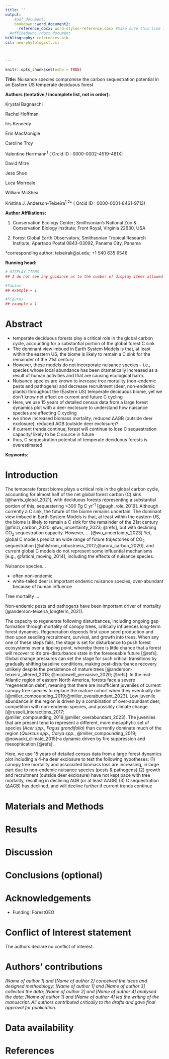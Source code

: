 ```yaml
---
title: ''
output: 
    #pdf_document: 
    bookdown::word_document2: 
      reference_docx: word-styles-reference.docx #make sure this line is indented! see this guide for formatting: https://rmarkdown.rstudio.com/articles_docx.html
  #officedown::rdocx_document
bibliography: references.bib
csl: new-phytologist.csl



---
```

```r
knitr::opts_chunk$set(echo = TRUE)
```


\raggedright

**Title:** Nuisance species compromise the carbon sequestration potential in an Eastern US temperate deciduous forest


**Authors (tentative / incomplete list, not in order):** 



Krystal Bagnaschi

Rachel Hoffman

Iris Kennedy

Erin MacMonigle

Caroline Troy

Valentine Herrmann^1^ ( Orcid ID : 0000-0002-4519-481X)

David Mitre

Jess Shue

Luca Morreale

William McShea

Kristina J. Anderson-Teixeira^1,2^* ( Orcid ID : 0000-0001-8461-9713)






**Author Affiliations:**

1. Conservation Ecology Center; Smithsonian's National Zoo & Conservation Biology Institute; Front Royal, Virginia 22630, USA

2. Forest Global Earth Observatory, Smithsonian Tropical Research Institute, Apartado Postal 0843-03092, Panama City, Panama


*corresponding author: teixeirak@si.edu; +1 540 635 6546

**Running head:** <!-- ≤45 characters-->



<!--JOURNAL

Target journal: 
Instructions for authors: 
article type:  -->


```r
# DISPLAY ITEMS
## I do not see any guidance as to the number of display items allowed in MEE.

#Tables
## example = 1 

#Figures
## example = 1

```

\newpage

# Abstract  {-#Abstract} 

- temperate deciduous forests play a critical role in the global carbon cycle, accounting for a substantial portion of the global forest C sink
- The dominant view imbued in Earth System Models is that, at least within the eastern US, the biome is likely to remain a C sink for the remainder of the 21st century
- However, these models do not incorporate nuisance species -- i.e., species whose local abundance has been dramatically increased as a result of human activities and that are causing ecological harm. 
- Nuisance species are known to increase tree mortality (non-endemic pests and pathogens) and decrease recruitment (deer, non-endemic plants) throughout the (Eastern US) temperate deciduous biome, yet we don't know net effect on current and future C cycling
- Here, we use 15 years of detailed census data from a large forest dynamics plot with a deer exclosure to understand how nuisance species are affecting C cycling
- we show increased biomass mortality, reduced ∆AGB (outside deer exclosure), reduced AGB (outside deer exclosure)?
- if current trends continue, forest will continue to lose C sequestration capacity/ likely to be C source in future
- thus, C sequestration potential of temperate deciduous forests is overestimated

**Keywords**:  

\newpage

# Introduction  

The temperate forest biome plays a critical role in the global carbon cycle, accounting for almost half of the net global forest carbon (C) sink [@harris_global_2021], with deciduous forests representing a substantial portion of this, sequestering >300 Tg C yr^-1^ [@pugh_role_2019]. 
Although currently a C sink, the future of the biome remains uncertain.
The dominant view imbued in Earth System Models is that, at least within the eastern US, the biome is likely to remain a C sink for the remainder of the 21st century [@finzi_carbon_2020; @wu_uncertainty_2023; @refs], but with declining CO~2~ sequestration capacity. <!--I think this is true, but check/ find more refs.-->
However, ... [@wu_uncertainty_2023]
<!--Global C models generally agree that the biome's CO~2~ sequestration capacity is likely to decline [@ahlstrom_robustness_2012].-->
Yet, global C models predict an wide range of future trajectories of CO~2~ sequestration [@ahlstrom_robustness_2012;@arora_carbon_2020]<!--check refs-->, and current global C models do not represent some influential mechanisms [e.g., @fatichi_moving_2014], including the effects of nuisance species. 

Nuisance species...

- often non-endemic
- white-tailed deer is important endemic nuisance species, over-abundant because of human influence


Tree mortality ...

Non-endemic pests and pathogens have been important driver of mortality [@anderson-teixeira_longterm_2021].

The capacity to regenerate following disturbances, including ongoing gap formation through mortality of canopy trees, critically influences long-term forest dynamics.
Regeneration depends first upon seed production and then upon seedling recruitment, survival, and growth into trees.
When any one of these steps fails, the stage is set for disturbance to push forest ecosystems over a tipping point, whereby there is little chance that a forest will recover to it's pre-disturbance state in the foreseeable future [@refs].
Global change pressures can set the stage for such critical transitions by gradually shifting baseline conditions, making post-disturbance recovery unlikely despite the persistence of mature trees [@anderson-teixeira_altered_2013; @mcdowell_pervasive_2020; @refs]. 
In the mid-Atlantic region of eastern North America, forests face a severe “regeneration debt”, meaning that there are insufficient juveniles of current canopy tree species to replace the mature cohort when they eventually die [@miller_compounding_2019;@miller_overabundant_2023]. 
Low juvenile abundance in the region is driven by a combination of over-abundant deer, competition with non-endemic species, and possibly climate change [@russell_interactions_2017; @miller_compounding_2019;@miller_overabundant_2023].
The juveniles that are present tend to represent a different, more mesophytic set of species (*Acer spp.*, *Fagus grandifolia*) than currently dominate much of the region (*Quercus spp.*, *Carya spp.*, @miller_compounding_2019; @nowacki_climate_2015]--a dynamic driven by fire suppression and mesophication [@refs].

Here, we use 15 years of detailed census data from a large forest dynamics plot including a 4-ha deer exclosure to test the following hypotheses:
(1) canopy tree mortality and associated biomass loss are increasing, in large part due to non-endemic nuisance species (pests & pathogens)
(2) growth and recruitment (outside deer exclosure) have not kept pace with tree mortality, resulting in declining AGB (or at least ∆AGB)
(3) C sequestration (∆AGB) has declined, and will decline further if current trends continue


# Materials and Methods 


# Results 

# Discussion 

# Conclusions (optional)

# Acknowledgements {-#Acknowledgements}

- Funding: ForestGEO


# Conflict of Interest statement {-#Conflict}
The authors declare no conflict of interest.

# Authors' contributions {-#Authors}
*[Name of author 1] and [Name of author 2] conceived the ideas and designed methodology; [Name of author 1] and [Name of author 3] collected the data; [Name of author 2] and [Name of author 4] analysed the data; [Name of author 1] and [Name of author 4] led the writing of the manuscript. All authors contributed critically to the drafts and gave final approval for publication.*

# Data availability {-#Data}


\newpage
# References {-#References}




